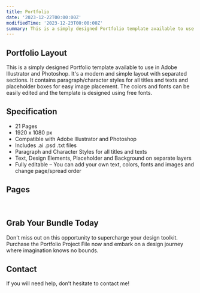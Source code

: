 ```yaml
---
title: Portfolio
date: '2023-12-22T00:00:00Z'
modifiedTime: '2023-12-23T00:00:00Z'
summary: This is a simply designed Portfolio template available to use in Adobe Illustrator and Photoshop.
---
```


## Portfolio Layout

This is a simply designed Portfolio template available to use in Adobe Illustrator and Photoshop. It's a modern and simple layout with separated sections. It contains paragraph/character styles for all titles and texts and placeholder boxes for easy image placement. The colors and fonts can be easily edited and the template is designed using free fonts.

## Specification

- 21 Pages
- 1920 x 1080 px
- Compatible with Adobe Illustrator and Photoshop
- Includes .ai .psd .txt files
- Paragraph and Character Styles for all titles and texts
- Text, Design Elements, Placeholder and Background on separate layers
- Fully editable – You can add your own text, colors, fonts and images and change page/spread order

## Pages

<Image
  src='/images/blog/portfolio/portfolio-01.jpg'
  width={1920}
  height={1080}
  alt=''
/>
<Image
  src='/images/blog/portfolio/portfolio-02.jpg'
  width={1920}
  height={1080}
  alt=''
/>
<Image
  src='/images/blog/portfolio/portfolio-03.jpg'
  width={1920}
  height={1080}
  alt=''
/>
<Image
  src='/images/blog/portfolio/portfolio-04.jpg'
  width={1920}
  height={1080}
  alt=''
/>
<Image
  src='/images/blog/portfolio/portfolio-05.jpg'
  width={1920}
  height={1080}
  alt=''
/>
<Image
  src='/images/blog/portfolio/portfolio-06.jpg'
  width={1920}
  height={1080}
  alt=''
/>
<Image
  src='/images/blog/portfolio/portfolio-07.jpg'
  width={1920}
  height={1080}
  alt=''
/>
<Image
  src='/images/blog/portfolio/portfolio-08.jpg'
  width={1920}
  height={1080}
  alt=''
/>
<Image
  src='/images/blog/portfolio/portfolio-09.jpg'
  width={1920}
  height={1080}
  alt=''
/>
<Image
  src='/images/blog/portfolio/portfolio-09.jpg'
  width={1920}
  height={1080}
  alt=''
/>
<Image
  src='/images/blog/portfolio/portfolio-10.jpg'
  width={1920}
  height={1080}
  alt=''
/>
<Image
  src='/images/blog/portfolio/portfolio-11.jpg'
  width={1920}
  height={1080}
  alt=''
/>
<Image
  src='/images/blog/portfolio/portfolio-12.jpg'
  width={1920}
  height={1080}
  alt=''
/>
<Image
  src='/images/blog/portfolio/portfolio-13.jpg'
  width={1920}
  height={1080}
  alt=''
/><Image
  src='/images/blog/portfolio/portfolio-14.jpg'
  width={1920}
  height={1080}
  alt=''
/>
<Image
  src='/images/blog/portfolio/portfolio-15.jpg'
  width={1920}
  height={1080}
  alt=''
/>
<Image
  src='/images/blog/portfolio/portfolio-16.jpg'
  width={1920}
  height={1080}
  alt=''
/>
<Image
  src='/images/blog/portfolio/portfolio-17.jpg'
  width={1920}
  height={1080}
  alt=''
/>
<Image
  src='/images/blog/portfolio/portfolio-18.jpg'
  width={1920}
  height={1080}
  alt=''
/>
<Image
  src='/images/blog/portfolio/portfolio-19.jpg'
  width={1920}
  height={1080}
  alt=''
/>
<Image
  src='/images/blog/portfolio/portfolio-20.jpg'
  width={1920}
  height={1080}
  alt=''
/>
<Image
  src='/images/blog/portfolio/portfolio-21.jpg'
  width={1920}
  height={1080}
  alt=''
/>
<Image
  src='/images/blog/portfolio/portfolio-22.jpg'
  width={1920}
  height={1080}
  alt=''
/>
<Image
  src='/images/blog/portfolio/portfolio-23.jpg'
  width={1920}
  height={1080}
  alt=''
/>
<Image
  src='/images/blog/portfolio/portfolio-24.jpg'
  width={1920}
  height={1080}
  alt=''
/>
<Image
  src='/images/blog/portfolio/portfolio-25.jpg'
  width={1920}
  height={1080}
  alt=''
/>
<Image
  src='/images/blog/portfolio/portfolio-26.jpg'
  width={1920}
  height={1080}
  alt=''
/>
<Image
  src='/images/blog/portfolio/portfolio-27.jpg'
  width={1920}
  height={1080}
  alt=''
/>
<Image
  src='/images/blog/portfolio/portfolio-28.jpg'
  width={1920}
  height={1080}
  alt=''
/>
<Image
  src='/images/blog/portfolio/portfolio-29.jpg'
  width={1920}
  height={1080}
  alt=''
/>
<Image
  src='/images/blog/portfolio/portfolio-30.jpg'
  width={1920}
  height={1080}
  alt=''
/>
<Image
  src='/images/blog/portfolio/portfolio-31.jpg'
  width={1920}
  height={1080}
  alt=''
/>
<Image
  src='/images/blog/portfolio/portfolio-32.jpg'
  width={1920}
  height={1080}
  alt=''
/>
<Image
  src='/images/blog/portfolio/portfolio-33.jpg'
  width={1920}
  height={1080}
  alt=''
/>


## Grab Your Bundle Today

Don't miss out on this opportunity to supercharge your design toolkit. Purchase the Portfolio Project File now and embark on a design journey where imagination knows no bounds.

## Contact

If you will need help, don’t hesitate to contact me!